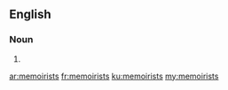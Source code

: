 ==English==

===Noun===
{{head|en|plural}}

# {{plural of|memoirist|lang=en|nocat=1}}

[[ar:memoirists]]
[[fr:memoirists]]
[[ku:memoirists]]
[[my:memoirists]]